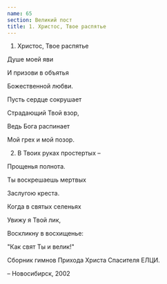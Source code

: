 ```yaml
---
name: 65
section: Великий пост
title: 1. Христос, Твое распятье
---
```

1. Христос, Твое распятье

Душе моей яви

И призови в объятья

Божественной любви.

Пусть сердце сокрушает

Страдающий Твой взор,

Ведь Бога распинает

Мой грех и мой позор.


2. В Твоих руках простертых –

Прощенья полнота.

Ты воскрешаешь мертвых

Заслугою креста.

Когда в святых селеньях

Увижу я Твой лик,

Воскликну в восхищенье:

"Как свят Ты и велик!"


Сборник гимнов Прихода Христа Спасителя ЕЛЦИ.

– Новосибирск, 2002